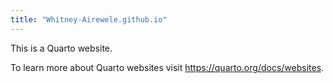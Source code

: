 ```yaml
---
title: "Whitney-Airewele.github.io"
---
```


This is a Quarto website.

To learn more about Quarto websites visit <https://quarto.org/docs/websites>.
